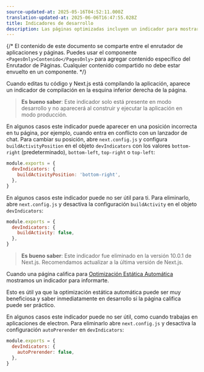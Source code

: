 ```yaml
---
source-updated-at: 2025-05-16T04:52:11.000Z
translation-updated-at: 2025-06-06T16:47:55.028Z
title: Indicadores de desarrollo
description: Las páginas optimizadas incluyen un indicador para mostrar si están siendo optimizadas estáticamente. Puedes desactivarlo aquí.
---
```


{/* El contenido de este documento se comparte entre el enrutador de aplicaciones y páginas. Puedes usar el componente `<PagesOnly>Contenido</PagesOnly>` para agregar contenido específico del Enrutador de Páginas. Cualquier contenido compartido no debe estar envuelto en un componente. */}

<AppOnly>

Cuando editas tu código y Next.js está compilando la aplicación, aparece un indicador de compilación en la esquina inferior derecha de la página.

> **Es bueno saber**: Este indicador solo está presente en modo desarrollo y no aparecerá al construir y ejecutar la aplicación en modo producción.

En algunos casos este indicador puede aparecer en una posición incorrecta en tu página, por ejemplo, cuando entra en conflicto con un lanzador de chat. Para cambiar su posición, abre `next.config.js` y configura `buildActivityPosition` en el objeto `devIndicators` con los valores `bottom-right` (predeterminado), `bottom-left`, `top-right` o `top-left`:

```js filename="next.config.js"
module.exports = {
  devIndicators: {
    buildActivityPosition: 'bottom-right',
  },
}
```

En algunos casos este indicador puede no ser útil para ti. Para eliminarlo, abre `next.config.js` y desactiva la configuración `buildActivity` en el objeto `devIndicators`:

```js filename="next.config.js"
module.exports = {
  devIndicators: {
    buildActivity: false,
  },
}
```

</AppOnly>

<PagesOnly>

> **Es bueno saber**: Este indicador fue eliminado en la versión 10.0.1 de Next.js. Recomendamos actualizar a la última versión de Next.js.

Cuando una página califica para [Optimización Estática Automática](/docs/pages/building-your-application/rendering/automatic-static-optimization) mostramos un indicador para informarte.

Esto es útil ya que la optimización estática automática puede ser muy beneficiosa y saber inmediatamente en desarrollo si la página califica puede ser práctico.

En algunos casos este indicador puede no ser útil, como cuando trabajas en aplicaciones de electron. Para eliminarlo abre `next.config.js` y desactiva la configuración `autoPrerender` en `devIndicators`:

```js filename="next.config.js"
module.exports = {
  devIndicators: {
    autoPrerender: false,
  },
}
```

</PagesOnly>